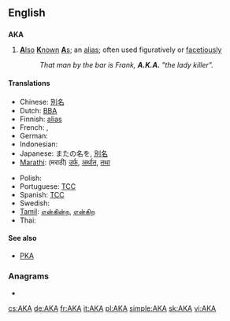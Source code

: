 {{also|A.K.A.|aka|åka|a/k/a}}
==English==

==={{initialism}}===
'''AKA'''

# [[also|'''A'''lso]] [[known|'''K'''nown]] [[as|'''A'''s]]; an [[alias]]; often used figuratively or [[facetious]]ly
#: ''That man by the bar is Frank, '''A.K.A.''' "the lady killer".''

====Translations====
{{trans-top|Also Known As; an alias}}
<!--Add ABBREVIATIONS here where these exist, rather than full forms-->
* Chinese: [[別名]]
* Dutch: [[BBA]] <!--[[beter bekend als]], [[alias]] -->
* Finnish: [[alias]] <!-- no corresponding abbreviation -->
* French: {{t|fr|alias}}, {{t|fr|autrement dit}}
* German: {{t+|de|alias}}
* Indonesian: {{t|id|juga dikenal sebagai|xs=Indonesian}}
* Japanese: またの名を, [[別名]]
* [[Marathi]]: (मराठी) [[उर्फ]], [[अर्थात]], [[तथा]]
{{trans-mid}}
* Polish: {{t|pl|także znany jako|m}}
* Portuguese: [[TCC]] <!-- [[Também Conhecido Como]], [[alias]] -->
* Spanish: [[TCC]] <!-- [[también conocido como]], [[alias]] -->
* Swedish: {{t|sv|ÄKS}} <!-- {{t|sv|även känd som}}, {{t|sv|alias}} -->
* [[Tamil]]: [[என்கின்ற]], [[என்கிற]]
* Thai: {{t|th|หรือที่รู้จักในชื่อ}}
{{trans-bottom}}

====See also====
* [[PKA]]

===Anagrams===
* {{alphagram|[[aak#English|aak]]}}

[[cs:AKA]]
[[de:AKA]]
[[fr:AKA]]
[[it:AKA]]
[[pl:AKA]]
[[simple:AKA]]
[[sk:AKA]]
[[vi:AKA]]